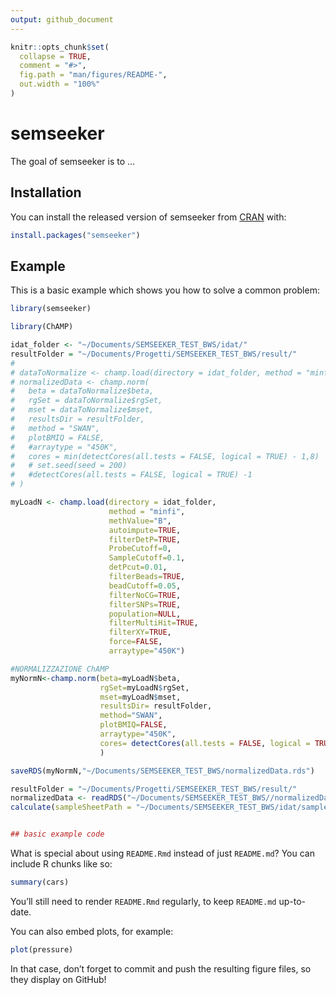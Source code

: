 ```yaml
---
output: github_document
---
```


<!-- README.md is generated from README.Rmd. Please edit that file -->

```r
knitr::opts_chunk$set(
  collapse = TRUE,
  comment = "#>",
  fig.path = "man/figures/README-",
  out.width = "100%"
)
```

# semseeker

<!-- badges: start -->
<!-- badges: end -->

The goal of semseeker is to ...

## Installation
  
You can install the released version of semseeker from [CRAN](https://CRAN.R-project.org) with:

``` r
install.packages("semseeker")
```

## Example

This is a basic example which shows you how to solve a common problem:

```r
library(semseeker)

library(ChAMP)

idat_folder <- "~/Documents/SEMSEEKER_TEST_BWS/idat/"
resultFolder = "~/Documents/Progetti/SEMSEEKER_TEST_BWS/result/"
# 
# dataToNormalize <- champ.load(directory = idat_folder, method = "minfi")
# normalizedData <- champ.norm(
#   beta = dataToNormalize$beta,
#   rgSet = dataToNormalize$rgSet,
#   mset = dataToNormalize$mset,
#   resultsDir = resultFolder,
#   method = "SWAN",
#   plotBMIQ = FALSE,
#   #arraytype = "450K",
#   cores = min(detectCores(all.tests = FALSE, logical = TRUE) - 1,8)
#   # set.seed(seed = 200)
#   #detectCores(all.tests = FALSE, logical = TRUE) -1
# )

myLoadN <- champ.load(directory = idat_folder,
                      method = "minfi",
                      methValue="B",
                      autoimpute=TRUE,
                      filterDetP=TRUE,
                      ProbeCutoff=0,
                      SampleCutoff=0.1,
                      detPcut=0.01,
                      filterBeads=TRUE,
                      beadCutoff=0.05,
                      filterNoCG=TRUE,
                      filterSNPs=TRUE,
                      population=NULL,
                      filterMultiHit=TRUE,
                      filterXY=TRUE,
                      force=FALSE,
                      arraytype="450K")

#NORMALIZZAZIONE ChAMP
myNormN<-champ.norm(beta=myLoadN$beta,
                    rgSet=myLoadN$rgSet,
                    mset=myLoadN$mset,
                    resultsDir= resultFolder,
                    method="SWAN",
                    plotBMIQ=FALSE,
                    arraytype="450K",
                    cores= detectCores(all.tests = FALSE, logical = TRUE) - 1
                    )

saveRDS(myNormN,"~/Documents/SEMSEEKER_TEST_BWS/normalizedData.rds")

resultFolder = "~/Documents/Progetti/SEMSEEKER_TEST_BWS/result/"
normalizedData <- readRDS("~/Documents/SEMSEEKER_TEST_BWS//normalizedData.rds")
calculate(sampleSheetPath = "~/Documents/SEMSEEKER_TEST_BWS/idat/sample_sheet.csv", methylationData = normalizedData,resultFolder = "~/Documents/SEMSEEKER_TEST_BWS/result/")


## basic example code
```

What is special about using `README.Rmd` instead of just `README.md`? You can include R chunks like so:

```r
summary(cars)
```

You'll still need to render `README.Rmd` regularly, to keep `README.md` up-to-date.

You can also embed plots, for example:

```r
plot(pressure)
```

In that case, don't forget to commit and push the resulting figure files, so they display on GitHub!
